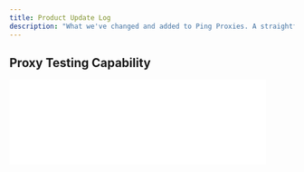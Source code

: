 ```yaml
---
title: Product Update Log
description: "What we've changed and added to Ping Proxies. A straightforward timeline of our improvements."
---
```

<Update label="September 2025">

  ## Proxy Testing Capability

  <Frame>
  <iframe
    className="w-full aspect-video rounded-xl"
    width="90%"
    src="./images/product-updates/september/proxy-testing.png"
    frameBorder="0"
    allow="accelerometer; autoplay; clipboard-write; encrypted-media; gyroscope; picture-in-picture"
    allowFullScreen
  />
  </Frame>
  
  We’ve introduced a multi-region proxy testing to our API that allows you to test your proxies from multiple vantage points. This way, you gain a clear understanding of real-world latency and reliability, ensuring that your users experience consistently high performance, no matter where they are located.

  [Read More →](https://pingproxies.com/blog/launching-our-proxy-tester-public-api)

  ### Key Features

  * **Tesitng across multiple regions** allows realistic world-wide measurement
  * **Latency testing** enables performance analysis of your proxies
  * **Test against any website** to validate real-world scenarios
  * **Accurate geolocation data** for geographic understanding of your proxies
  * **Instant data retrieval** so you can test quickly and reliably

</Update>

<Update label="August 2025">
  
## Session TTL (Time To Live) Support

<Frame>
    ![Session TTL](/images/general/session_ttl.png)
</Frame>

We've added Session TTL functionality to provide greater control over IP address persistence. You can now specify how long to maintain the same IP address by adding TTL parameters to your proxy username, with support for minutes, hours, or days.



  ## HTTP2/HTTP3 Support on Residential Network Beta
  
  <Frame>
    ![HTTP2/HTTP3 Support](/images/product-updates/august/august-http2-http3.gif)
  </Frame>
  
  HTTP2 and HTTP3 protocol support is now available on the residential network beta. This provides improved performance and connection efficiency for supported clients.
  
  * Access the beta at: `https://beta.residential.pingproxies.com`
  * Expected to ship to production within the next month.

  ## HTTPS Launch on Residential Network Beta
  
  <Frame>
    ![HTTPS Launch](/images/product-updates/august/august-https.png)
  </Frame>
  
  HTTPS support is now live on the residential network beta, providing enhanced security and encrypted connections.
  
  * Access the beta at: `https://beta.residential.pingproxies.com`
  * Expected to ship to production within the next month.

</Update>

<Update label="July 2025">

  ## Live Pool Indicators and Advanced Geographic Targeting

  <Frame>
  <iframe
    className="w-full aspect-video rounded-xl"
    width="90%"
    src="https://www.youtube.com/embed/z8SW0FW--vo"
    frameBorder="0"
    allow="accelerometer; autoplay; clipboard-write; encrypted-media; gyroscope; picture-in-picture"
    allowFullScreen
  />
  </Frame>
  
  We’ve introduced real-time pool size indicators and advanced geo-targeting to give users greater transparency and control. This update supports our commitment to network visibility, responsible usage, and more precise, data-driven decision-making.

  [Read More →](https://pingproxies.com/blog/new-residential-targeting-options)

  ### Key Features

  * **Live pool size indicators** show real-time IP availability for selected parameters  
  * **U.S. state-level targeting** allows precise geographic control across all 50 states  
  * **ZIP code targeting** enables hyper-local traffic routing for granular use cases  
  * **Node counts per configuration** let you validate availability before sending requests  
  * **Dashboard and API access** gives full control via UI or integration  

  ## Improved Automated KYC Procedure
  <Frame>
    ![Ping Proxies KYC](/images/general/kyc.png)
  </Frame>
  We've partnered with [Idenfy](https://www.idenfy.com/) to launch improved automated KYC procedures. We are committed to maintaining the highest ethical standards and ensuring our services are used responsibly. We have implemented a risk-based approach to customer verification that helps us maintain a secure and compliant network environment.

  [Read More →](/general/kyc-policy)

  ## Smartpath® Launch
    <Frame>

  <iframe
    className="w-full aspect-video rounded-xl"
    width="90%"
    src="https://www.youtube.com/embed/scluCSwhb5A"
    frameBorder="0"
    allow="accelerometer; autoplay; clipboard-write; encrypted-media; gyroscope; picture-in-picture"
    allowFullScreen
  />
  </Frame>

  We've launched **Smartpath®**—an AI-powered residential proxy optimization system that intelligently cuts bandwidth costs by 40%. The system uses artificial intelligence to automatically determine whether each request genuinely requires a residential IP, routing non-essential requests through datacenter IPs at no charge while maintaining full performance.

  [Read More →](https://pingproxies.com/blog/introducing-smartpath-ai-proxy)

  ### Key Features

  * **AI-powered optimization** that reduces bandwidth costs by up to 40%
  * **Zero setup required**—enable with a single click or API parameter
  * **Intelligent request routing** through datacenter IPs for non-essential traffic
  * **Continuous learning** from hundreds of millions of network requests daily
</Update>

<Update label="June 2025">
  ## Live Network Activity
  <Frame>
    ![Live Network Activity](/images/product-updates/june/live-log-viewer.png)
  </Frame>
  We've launched Live Network Activity—a real-time debugging interface.
  The dashboard provides real-time detailed breakdowns of every request including elapsed time, byte counts, status codes, target hostnames, and user-friendly error messages.
  [Read More ->](https://pingproxies.com/blog/live-proxy-traffic-launch)
  
  **Key Features**
  * Monitor requests in real-time with automatic updates
  * View detailed metrics for each proxy connection
  * Filter by network, proxy IP, target domain, response codes and more!
  * Get clear explanations of status codes and error conditions

  ## Residential Network Improvements in US East
  <Frame>
    ![Residential Network Improvements in US East](/images/product-updates/june/us-east-residential-improvements.png)
  </Frame>
  We've deployed major infrastructure upgrades to our US East Coast network, achieving a 61% latency reduction and 4X capacity increase to better serve the 40% of residential traffic originating from this critical region.
  
  [Read More →](https://pingproxies.com/blog/residential-network-improvements-us-east)

  **Key Improvements**

  * 61% additional latency reduction (75% total improvement from baseline)
  * 4X server capacity expansion in the region
  * New Points of Presence (PoPs) added to bare-metal infrastructure
  * Enhanced failover and redundancy capabilities
  * Improved performance stability during peak usage periods
  * Increased reliability for high-volume traffic handling
  
</Update>

<Update label="May 2025">
  ## Network Observability Panel
  <Frame>
    ![Ping Proxies Network Observability](/images/product-updates/may/network-observability-promo.png)
  </Frame>
  Our new Network Observability Panel tracks your proxy usage by hostname, proxy user and network while offering flexible filtering and visualization options.
  <Frame>
    ![Ping Proxies Network Observability Panel](/images/product-updates/may/network-observability.png)
  </Frame>
  
  [Read More →](https://pingproxies.com/blog/network-observability-panel)

  **Key Features**

  * Filter activity by hostname, proxy user, and network for any time period
  * Apply advanced filtering with operators like != and contains
  * View error rates, request counts, and bandwidth usage summaries
  * Analyze top 100 hostnames with detailed traffic statistics
  * Monitor top 100 proxy users with performance metrics
  * Examine traffic distribution across different networks
  * Track usage patterns with daily traffic graphs
  * Access hourly log summaries organized by proxy user, network, and hostname
  
  <Frame>
    ![Ping Proxies Network Filtering](/images/product-updates/may/network-observability-filtering.png)
  </Frame>

  ## Residential Generator Improvements

  We're excited to announce improvements to our residential endpoint generator on our dashboard.

  **Key Improvements**

  * Added format generation including socks5h
  * Improved searching for city, country and ASN targeting options
  * Availability labels have been added for city, country and ASN targeting options to allow customers to see whether nodes are available for particular options.

  <Frame>
    ![Ping Proxies Residential Endpoint Generator](/images/product-updates/may/residential-generator.png)
  </Frame>
</Update>

<Update label="April 2025">
  ## Dashboard API Panel Launch

  **API Key Manager**

  <Frame>
    ![API Key Management Interface](/images/product-updates/april/ping-proxies-api-key-management.png)
  </Frame>

  Create and manage API keys directly from your dashboard with just a few clicks:
  
  * Label keys for easy tracking
  * View creation dates
  * Delete keys when no longer needed
  * Create multiple keys for different applications or team members

  **API Analytics**

  <Frame>
    ![API Analytics Graph](/images/product-updates/april/ping-proxies-api-graph.png)
  </Frame>

  Monitor your API usage with our new analytics dashboard:
  
  * Track all API calls including endpoints, response codes, and timestamps
  * View request volume over time
  * Access complete details for every API call
  * Easily monitor performance and troubleshoot integration issues

  ## Ping Proxies REST API Launch

  We're excited to announce the general availability of our fully-featured Ping Proxies REST API, enabling programmatic access to our platform and proxy networks.

  **Major capabilities**

  * Comprehensive proxy search with filtering by country, ASN, subnet, and more
  * Residential proxy generation (sticky or rotating) tied to any proxy user
  * Complete proxy user management (create, edit, delete, rotate passwords)
  * Real-time analytics for detailed traffic usage across all networks
  * Object metadata for attaching key-value pairs to resources
  * Programmatic purchasing with complete checkout flow
  * Powerful search operators for precise resource queries

  **API management features**

  * Simple API key creation and management from your dashboard
  * Detailed request logs and usage statistics
  * Multi-language support (Python, JavaScript/TypeScript, PHP, Go, Java)
  * Developer-friendly documentation with OpenAPI specification
  * Try It buttons for testing against sandbox environment
  * Structured error definitions and request IDs for easy troubleshooting

  <Frame>
    ![Ping Proxies API Release](/images/product-updates/april/ping-proxies-api-release.webp)
  </Frame>
</Update>
